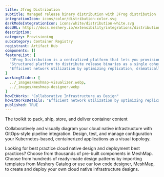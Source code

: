 ```yaml
---
title: Jfrog Distribution
subtitle: Managed release binary distribution with JFrog distribution
integrationIcon: icons/color/distribution-color.svg
darkModeIntegrationIcon: icons/white/distribution-white.svg
docURL: https://docs.meshery.io/extensibility/integrations/distribution
description: 
category: Provisioning
subcategory: Container Registry
registrant: Artifact Hub
components: []
featureList: [
  "JFrog Distribution is a centralized platform that lets you provision software release distribution",
  "Structured platform to distribute release binaries as a single coherent release bundle.",
  "Efficient network utilization by optimizing replication, dramatically reducing network load and release bundle synchronization time from source Artifactory to target instance or Edge node."
]
workingSlides: [
  ../_images/meshmap-visualizer.webp,
  ../_images/meshmap-designer.webp
]
howItWorks: "Collaborative Infrastructure as Design"
howItWorksDetails: "Efficient network utilization by optimizing replication, dramatically reducing network load and release bundle synchronization time from source Artifactory to target instance or Edge node."
published: TRUE
---
```

<p>
The toolkit to pack, ship, store, and deliver container content
</p>
<p>
    Collaboratively and visually diagram your cloud native infrastructure with GitOps-style pipeline integration. Design, test, and manage configuration your Kubernetes-based, containerized applications as a visual topology.
</p>
<p>
    Looking for best practice cloud native design and deployment best practices? Choose from thousands of pre-built components in MeshMap. Choose from hundreds of ready-made design patterns by importing templates from Meshery Catalog or use our low code designer, MeshMap, to create and deploy your own cloud native infrastructure designs.
</p>
